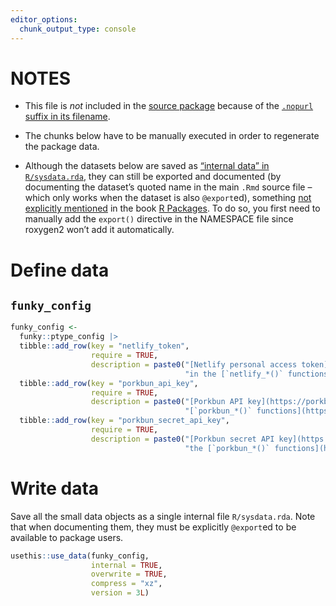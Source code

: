 ```yaml
---
editor_options:
  chunk_output_type: console
---
```


# NOTES

-   This file is *not* included in the [source package](https://r-pkgs.org/structure.html#sec-source-package) because of the [`.nopurl` suffix in its
    filename](https://pkgpurl.rpkg.dev/reference/purl_rmd.html#-rmd-files-excluded-from-purling).

-   The chunks below have to be manually executed in order to regenerate the package data.

-   Although the datasets below are saved as ["internal data" in `R/sysdata.rda`](https://r-pkgs.org/data.html#sec-data-sysdata), they can still be exported and
    documented (by documenting the dataset's quoted name in the main `.Rmd` source file – which only works when the dataset is also `@export`ed), something [not
    explicitly mentioned](https://coolbutuseless.github.io/2018/12/10/r-packages-internal-and-external-data/) in the book [R
    Packages](https://r-pkgs.org/data.html#sec-data-data). To do so, you first need to manually add the `export()` directive in the NAMESPACE file since
    roxygen2 won't add it automatically.

# Define data

## `funky_config`

```r
funky_config <-
  funky::ptype_config |>
  tibble::add_row(key = "netlify_token",
                  require = TRUE,
                  description = paste0("[Netlify personal access token](https://docs.netlify.com/api/get-started/#authentication) used for authentication ",
                                       "in the [`netlify_*()` functions](https://yay.rpkg.dev/reference/index.html#netlify).")) |>
  tibble::add_row(key = "porkbun_api_key",
                  require = TRUE,
                  description = paste0("[Porkbun API key](https://porkbun.com/api/json/v3/documentation#Authentication) used for authentication in the ",
                                       "[`porkbun_*()` functions](https://yay.rpkg.dev/reference/index.html#porkbun).")) |>
  tibble::add_row(key = "porkbun_secret_api_key",
                  require = TRUE,
                  description = paste0("[Porkbun secret API key](https://porkbun.com/api/json/v3/documentation#Authentication) used for authentication in ",
                                       "the [`porkbun_*()` functions](https://yay.rpkg.dev/reference/index.html#porkbun)."))
```

# Write data

Save all the small data objects as a single internal file `R/sysdata.rda`. Note that when documenting them, they must be explicitly `@export`ed to be available
to package users.

```r
usethis::use_data(funky_config,
                  internal = TRUE,
                  overwrite = TRUE,
                  compress = "xz",
                  version = 3L)
```
